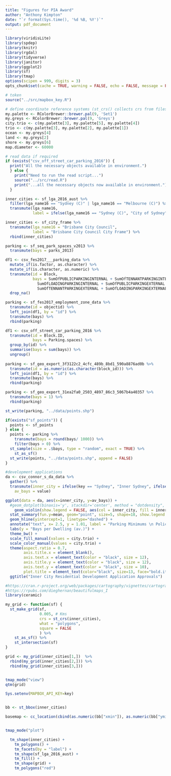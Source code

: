 ```yaml
---
title: "Figures for PIA Award"
author: "Anthony Kimpton"
date: "`r format(Sys.time(), '%d %B, %Y')`"
output: pdf_document
---
```


```r
library(viridisLite)
library(spdep)
library(knitr)
library(rgdal)
library(tidyverse)
library(janitor)
library(ggplot2)
library(sf)
library(tmap)
options(scipen = 999, digits = 3)
opts_chunk$set(cache = TRUE, warning = FALSE, echo = FALSE, message = FALSE, dpi = 600, out.width="100%")

# token
source("../src/mapbox_key.R")

# define coordinate reference systems (st_crs() collects crs from files)
my.palette <- RColorBrewer::brewer.pal(9, 'Set1')
my.greys <- RColorBrewer::brewer.pal(9, 'Greys')
city.trio <- c(my.palette[3], my.palette[5], my.palette[4]) 
trio <- c(my.palette[3], my.palette[2], my.palette[1])
ocean <- my.greys[4]
land <- my.greys[2]
shore <- my.greys[6]
map.diameter <- 60000

# read data if required
if (exists("csv_off_street_car_parking_2016")) {
  print("All the necessary objects available in environment.")
  } else {
    print("Need to run the read script...")
    source("../src/read.R")
    print("...all the necessary objects now available in environment.")
  }

inner_cities <- sf_lga_2016_aust %>%
  filter(lga_name16 == "Sydney (C)" | lga_name16 == "Melbourne (C)") %>% 
  transmute(lga_name16,
            label = ifelse(lga_name16 == "Sydney (C)", "City of Sydney", "City of Melbourne"))

inner_cities <- sf_city_frame %>% 
  transmute(lga_name16 = "Brisbane City Council",
            label = "Brisbane City Council City Frame") %>% 
  rbind(inner_cities)

parking <- sf_seq_park_spaces_v2013 %>% 
  transmute(bays = parks_2013)

df1 <- csv_fes2017___parking_data %>%
  mutate_if(is.factor, as.character) %>% 
  mutate_if(is.character, as.numeric) %>% 
  transmute(id = Block,
            bays = SumOfPUBLICPARKINGINTERNAL + SumOfTENNANTPARKINGINTERNAL +
              SumOfLOADINGPARKINGINTERNAL + SumOfPUBLICPARKINGEXTERNAL +
              SumOfTENNANTPARKINGEXTERNAL + SumOfLOADINGPARKINGEXTERNAL) %>% 
  drop_na()

parking <- sf_fes2017_employment_zone_data %>%
  transmute(id = objectid) %>% 
  left_join(df1, by = "id") %>%
  transmute(bays) %>% 
  rbind(parking)

df1 <- csv_off_street_car_parking_2016 %>%
  transmute(id = Block.ID,
            bays = Parking.spaces) %>%
  group_by(id) %>%
  summarise(bays = sum(bays)) %>% 
  ungroup()
  
parking <- sf_geo_export_3f3122c2_4cfc_489b_8bd1_590a8876ad0b %>% 
  transmute(id = as.numeric(as.character(block_id))) %>% 
  left_join(df1, by = "id") %>%
  transmute(bays) %>% 
  rbind(parking)

parking <- sf_geo_export_31ea2fa0_2503_4897_86c3_5067b4a40357 %>% 
  transmute(bays = 1) %>% 
  rbind(parking)

st_write(parking, "../data/points.shp")

if(exists("sf_points")) {
  points <- sf_points
} else {
  points <- parking %>%
    transmute(bays = round(bays/ 1000)) %>%
    filter(bays > 0) %>% 
  st_sample(size = .$bays, type = "random", exact = TRUE) %>% 
    st_as_sf()
  st_write(points, "../data/points.shp", append = FALSE)
}

#development applications
da <- csv_connor_s_da_data %>% 
  gather() %>% 
  transmute(inner_city = ifelse(key == "Sydney", "Inner Sydney", ifelse(key == "Melbourne", "Inner Melbourne", "Inner Brisbane")),
    av_bays = value)
```


```r
ggplot(data = da, aes(x=inner_city, y=av_bays)) +
  #geom_dotplot(binaxis='y', stackdir='center', method = "dotdensity", dotsize=0.5, show.legend = FALSE, fill = "white", alpha = 1, colour = "black") +
    geom_violin(show.legend = FALSE, aes(col = inner_city, fill = inner_city), alpha = 0.5) +
  stat_summary(fun.y=mean, geom="point", size=5, shape=18, show.legend = FALSE, aes(col = inner_city, fill = inner_city)) +
  geom_hline(yintercept=1, linetype="dashed") +
  annotate("text", x= 2.5, y = 1.01, label = "Parking Minimums \n Policy Threshold", size = 3.5) +
  labs(y = "Bays per Dwelling (av.)") +
  theme_bw() +
  scale_fill_manual(values = city.trio) +
  scale_color_manual(values = city.trio) +
  theme(aspect.ratio = 0.7,
        axis.title.x = element_blank(),
        axis.text.x = element_text(color = "black", size = 12),
        axis.title.y = element_text(color = "black", size = 12),
        axis.text.y = element_text(color = "black", size = 10),
        plot.title = element_text(color="black", size=13, face="bold.italic")) +
  ggtitle("Inner City Residential Development Application Approvals") 
```

```r
#https://cran.r-project.org/web/packages/cartography/vignettes/cartography.html
#https://rpubs.com/dieghernan/beautifulmaps_I
library(ceramic)

my_grid <- function(sf) {
  st_make_grid(sf,
               0.005, # Kms
               crs = st_crs(inner_cities),
               what = "polygons",
               square = FALSE
               ) %>%
    st_as_sf() %>% 
    st_intersection(sf)
}

grid <- my_grid(inner_cities[1,])  %>% 
  rbind(my_grid(inner_cities[2,])) %>% 
  rbind(my_grid(inner_cities[3,]))


tmap_mode("view")
qtm(grid)

Sys.setenv(MAPBOX_API_KEY=key)


bb <- st_bbox(inner_cities) 

basemap <- cc_location(cbind(as.numeric(bb["xmin"]), as.numeric(bb["ymin"])), buffer = 1e5)


tmap_mode("plot")

  tm_shape(inner_cities) +
    tm_polygons() +
    tm_facets(by = "label") +
    tm_shape(sf_lga_2016_aust) +
    tm_fill() +
    tm_shape(grid) +
    tm_polygons("red")
```


